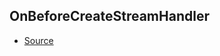 ## OnBeforeCreateStreamHandler



- [Source](https://github.com/Androz2091/discord-player/blob/dbbd788/packages/discord-player/src/Structures/GuildQueue/GuildQueue.ts#L44)